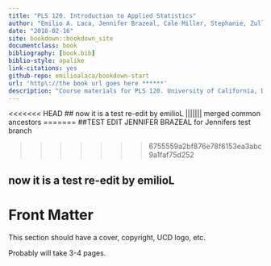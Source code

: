 ```yaml
---
title: "PLS 120. Introduction to Applied Statistics"
author: "Emilio A. Laca, Jennifer Brazeal, Cale Miller, Stephanie, Zullo"
date: "2018-02-16"
site: bookdown::bookdown_site
documentclass: book
bibliography: [book.bib]
biblio-style: apalike
link-citations: yes
github-repo: emilioalaca/bookdown-start
url: 'http\://the book url goes here ******'
description: "Course materials for PLS 120. University of California, Davis"
---
```

<<<<<<< HEAD
## now it is a test re-edit by emilioL
||||||| merged common ancestors
=======
##TEST EDIT JENNIFER BRAZEAL for Jennifers test branch

>>>>>>> 6755559a2bf876e78f6153ea3abc9a1faf75d252

## now it is a test re-edit by emilioL

# Front Matter {#ch.front}

This section should have a cover, copyright, UCD logo, etc.

Probably will take 3-4 pages.
